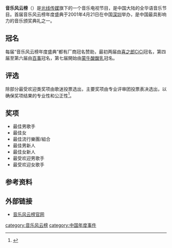'''音乐风云榜'''（{{Lang-en|'''Top Chinese Music'''}}）是[[光线传媒|光线传媒]]旗下的一个音乐电视节目，是中国大陆的全华语音乐节目。首届音乐风云榜年度盛典于2001年4月21日在中国[[深圳市|深圳]]举办，是中国最具影响力的音乐颁奖典礼之一。

== 冠名 ==
每届“音乐风云榜年度盛典”都有厂商冠名赞助，最初两届由[[喜之郎CiCi|喜之郎CiCi]]冠名，第四届至第六届由[[百事可乐|百事]]冠名，第七届開始由[[蒙牛集团|蒙牛酸酸乳]]冠名。

== 评选 ==
除部分最受欢迎类奖项由歌迷投票选出，主要奖项由专业评审团投票表决选出，以确保奖项结果的专业性和公正性<ref name="pingxuan">{{cite news|url=http://news.netandtv.com/music7/mnnews/2007-2/11/15_12_47_627.html|title=音乐风云榜 颁奖盛典奖项评选规则|date=2007-02-11|publisher=netandtv.com|accessdate=2007-06-20|format=评选规则|deadurl=yes|archiveurl=https://web.archive.org/web/20070607005524/http://news.netandtv.com/music7/mnnews/2007-2/11/15_12_47_627.html|archivedate=2007年6月7日|df=}}</ref>。

== 奖项 ==
*最佳男歌手
*最佳女
*最佳流行樂團/組合
*最佳男新人
*最佳女新人
*最受欢迎男歌手
*最受欢迎女歌手

==参考资料==
{{Reflist}}

== 外部链接 ==
*[https://web.archive.org/web/20081202201436/http://music.netandtv.com/ 音乐风云榜官网]

{{音乐风云榜}}
{{中国流行音乐奖项}}
{{全球流行音乐颁奖典礼}}

[[category:音乐风云榜|category:音乐风云榜]]
[[category:中国年度事件|category:中国年度事件]]